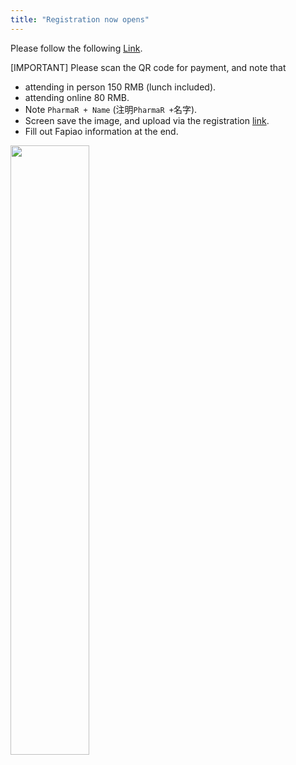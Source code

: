 ---
title: "Registration now opens"
---

Please follow the following [Link](https://docs.qq.com/form/page/DWWFQeElLUEtQQUlk).


[IMPORTANT] Please scan the QR code for payment, and note that

- attending in person 150 RMB (lunch included).
- attending online 80 RMB.
- Note `PharmaR + Name` (注明`PharmaR + `名字).
- Screen save the image, and upload via the registration [link](https://docs.qq.com/form/page/DWWFQeElLUEtQQUlk).
- Fill out Fapiao information at the end.

<img src="resources/wechatpay.jpg" width="50%">